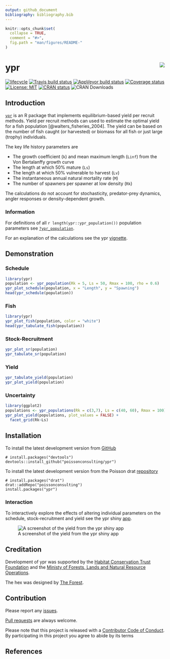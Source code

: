 ```yaml
---
output: github_document
bibliography: bibliography.bib
---
```


<!-- README.md is generated from README.Rmd. Please edit that file -->

```r
knitr::opts_chunk$set(
  collapse = TRUE,
  comment = "#>",
  fig.path = "man/figures/README-"
)
```

# ypr <img src="man/figures/logo.png" align="right" />

[![lifecycle](https://img.shields.io/badge/lifecycle-maturing-blue.svg)](https://www.tidyverse.org/lifecycle/#maturing)
[![Travis build status](https://travis-ci.org/poissonconsulting/ypr.svg?branch=master)](https://travis-ci.org/poissonconsulting/ypr)
[![AppVeyor build status](https://ci.appveyor.com/api/projects/status/github/poissonconsulting/ypr?branch=master&svg=true)](https://ci.appveyor.com/project/poissonconsulting/ypr)
[![Coverage status](https://codecov.io/gh/poissonconsulting/ypr/branch/master/graph/badge.svg)](https://codecov.io/github/poissonconsulting/ypr?branch=master)
[![License: MIT](https://img.shields.io/badge/License-MIT-green.svg)](https://opensource.org/licenses/MIT)
[![CRAN status](https://www.r-pkg.org/badges/version/ypr)](https://cran.r-project.org/package=ypr)
![CRAN Downloads](http://cranlogs.r-pkg.org/badges/grand-total/ypr)

## Introduction

[`ypr`](https://github.com/poissonconsulting/ypr) is an R package that implements equilibrium-based yield per recruit methods.
Yield per recruit methods can used to estimate the optimal yield for a fish population [@walters_fisheries_2004].
The yield can be based on the number of fish caught (or harvested) or biomass for all fish or just large (trophy) individuals.

The key life history parameters are

- The growth coefficient (`k`) and mean maximum length (`Linf`) from the Von Bertalanffy growth curve
- The length at which 50% mature (`Ls`)
- The length at which 50% vulnerable to harvest (`Lv`)
- The instantaneous annual natural mortality rate (`M`)
- The number of spawners per spawner at low density (`Rk`)

The calculations do not account for stochasticity, predator-prey dynamics, angler responses or density-dependent growth.

### Information

For definitions of all `r length(ypr::ypr_population())` population parameters see [`?ypr_population`](https://poissonconsulting.github.io/ypr/reference/ypr_population.html).

For an explanation of the calculations see the ypr [vignette](https://poissonconsulting.github.io/ypr/articles/ypr.html).

## Demonstration

### Schedule

```r
library(ypr)
population <- ypr_population(Rk = 5, Ls = 50, Rmax = 100, rho = 0.6)
ypr_plot_schedule(population, x = "Length", y = "Spawning")
head(ypr_schedule(population))
```

### Fish

```r
library(ypr)
ypr_plot_fish(population, color = "white")
head(ypr_tabulate_fish(population))
```

### Stock-Recruitment

```r
ypr_plot_sr(population)
ypr_tabulate_sr(population)
```

### Yield

```r
ypr_tabulate_yield(population)
ypr_plot_yield(population)
```

### Uncertainty

```r
library(ggplot2)
populations <- ypr_populations(Rk = c(3,7), Ls = c(40, 60), Rmax = 100)
ypr_plot_yield(populations, plot_values = FALSE) +
  facet_grid(Rk~Ls)
```

## Installation

To install the latest development version from [GitHub](https://github.com/poissonconsulting/ypr)
```
# install.packages("devtools")
devtools::install_github("poissonconsulting/ypr")
```

To install the latest development version from the Poisson drat [repository](https://github.com/poissonconsulting/drat)
```
# install.packages("drat")
drat::addRepo("poissonconsulting")
install.packages("ypr")
```

### Interaction

To interactively explore the effects of altering individual parameters on the schedule, stock-recruitment and yield see the ypr shiny [app](https://poissonconsulting.shinyapps.io/ypr-shiny/).

![A screenshot of the yield from the ypr shiny app](man/figures/yield.png)


## Creditation

Development of ypr was supported by the [Habitat Conservation Trust Foundation](https://www.poissonconsulting.ca/orgs/hctf.html)
and the [Ministy of Forests, Lands and Natural Resource Operations](https://www.poissonconsulting.ca/orgs/mflnro.html).

The hex was designed by [The Forest](http://www.theforest.ca).

## Contribution

Please report any [issues](https://github.com/poissonconsulting/ypr/issues).

[Pull requests](https://github.com/poissonconsulting/ypr/pulls) are always welcome.

Please note that this project is released with a [Contributor Code of Conduct](CONDUCT.md). 
By participating in this project you agree to abide by its terms

## References 
